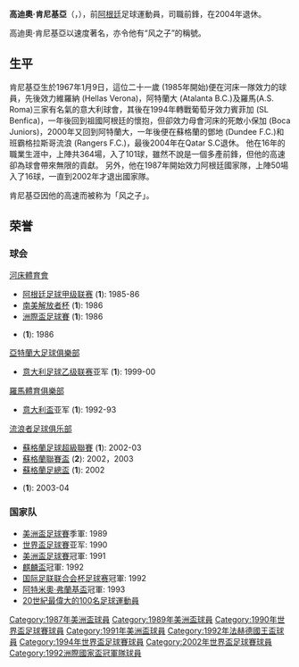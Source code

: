 {{NoteTA
|G1=Football
|G2=uefa
|G3=南美球會
|G4=意甲
|G5=蘇超
|T=zh-cn:克劳迪奥·卡尼吉亚;  zh-hk:高迪奧·肯尼基亞;zh-tw:克勞迪奧·卡尼吉亞;
|1=zh-cn:克劳迪奥·卡尼吉亚;  zh-hk:高迪奧·肯尼基亞;zh-tw:克勞迪奧·卡尼吉亞;
|2=zh-cn:卡尼吉亚;zh-hk:肯尼基亞;zh-tw:卡尼吉亞;
}}
{{Football player infobox
| playername = 高迪奧·肯尼基亞<br />'' Claudio Caniggia''
| image = Caniggia atalanta.jpg
| image_size = 250px
| fullname = 高迪奧·肯尼基亞<br />Claudio Paul CANIGGIA
| nickname = ''风之子''
| dateofbirth = {{birth date and age|1967|1|9}}
| cityofbirth = [[布宜諾斯艾利斯|布宜諾斯艾利斯]]
| countryofbirth = [[阿根廷|阿根廷]]
| height = {{height|m=1.75}}
| position = [[前鋒|前鋒]]
|years1 = 1985–1988
|years2 = 1988–1989
|years3 = 1989–1992
|years4 = 1992–1994
|years5 = 1994–1995
|years6 = 1995–1998
|years7 = 1999–2000
|years8 = 2000–2001
|years9 = 2001–2003
|years10 = 2003–2004
|years11 = 2012
|clubs1 = [[河床體育會|河床]]
|clubs2 = [[維羅納足球俱樂部|維羅納]]
|clubs3 = [[亞特蘭大足球俱樂部|亞特蘭大]]
|clubs4 = [[羅馬體育俱樂部|羅馬]]
|clubs5 = [[里斯本與本菲卡體育|本菲卡]]
|clubs6 = [[小保加體育會|小保加]]
|clubs7 = [[亞特蘭大足球俱樂部|亞特蘭大]]
|clubs8 = [[邓迪足球俱乐部|邓迪]]
|clubs9 = [[流浪者足球俱乐部|流浪者]]
|clubs10 = {{le|Qatar SC}}
|clubs11 = {{le|Wembley F.C.||Wembley}}
|caps1 = 53
|caps2 = 21
|caps3 = 85
|caps4 = 15
|caps5 = 23
|caps6 = 74
|caps7 = 17
|caps8 = 21
|caps9 = 50
|caps10 = 15
|caps11 = 0 <!--THE INFOBOX SHOULD ONLY LIST LEAGUE APPEARANCES NOT THOSE IN THE FA CUP -->
|goals1 = 8
|goals2 = 3
|goals3 = 26
|goals4 = 4
|goals5 = 8
|goals6 = 32
|goals7 = 1
|goals8 = 7
|goals9 = 12
|goals10 = 5
|goals11 = 0 <!--THE INFOBOX SHOULD ONLY LIST LEAGUE APPEARANCES NOT THOSE IN THE FA CUP -->
|totalcaps = 360
|totalgoals = 107
|nationalyears1 = 1987–2002
|nationalteam1 = [[阿根廷國家足球隊|阿根廷]]
|nationalcaps1 = 50
|nationalgoals1 = 16
}}
'''高迪奧·肯尼基亞'''（{{lang-es|Claudio Caniggia}}，{{bd|1967年|1月9日||}}），前[[阿根廷|阿根廷]]足球運動員，司職前鋒，在2004年退休。

高迪奧·肯尼基亞以速度著名，亦令他有“风之子”的稱號。

== 生平 ==
肯尼基亞生於1967年1月9日，這位二十一歲 (1985年開始)便在河床一隊效力的球員，先後效力維羅納 (Hellas Verona)，阿特蘭大 (Atalanta B.C.)及羅馬(A.S. Roma)三家有名氣的意大利球會，其後在1994年轉戰葡萄牙效力賓菲加 (SL Benfica)，一年後回到祖國阿根廷的懷抱，但卻效力母會河床的死敵小保加 (Boca Juniors)，2000年又回到阿特蘭大，一年後便在蘇格蘭的鄧地 (Dundee F.C.)和班霸格拉斯哥流浪 (Rangers F.C.)，最後2004年在Qatar S.C退休。
他在16年的職業生涯中，上陣共364場，入了101球，雖然不說是一個多產前鋒，但他的高速卻為球會帶來無限的貢獻。
另外，他在1987年開始效力阿根廷國家隊，上陣50場入了16球，一直到2002年才退出國家隊。

肯尼基亞因他的高速而被称为「风之子」。

==荣誉==
===球会===
;[[河床體育會|河床體育會]]
*[[阿根廷足球甲级联赛|阿根廷足球甲级联赛]] ('''1'''): 1985-86
*[[南美解放者杯|南美解放者杯]] ('''1'''): 1986
*[[洲際盃足球賽|洲際盃足球賽]] ('''1'''): 1986
*{{Tsl|en|Copa Interamericana|泛美杯}} ('''1'''): 1986

;[[亞特蘭大足球俱樂部|亞特蘭大足球俱樂部]]
*[[意大利足球乙级联赛|意大利足球乙级联赛]]亚军 ('''1'''): 1999-00

;[[羅馬體育俱樂部|羅馬體育俱樂部]]
*[[意大利盃|意大利盃]]亚军 ('''1'''): 1992-93

;[[流浪者足球俱乐部|流浪者足球俱乐部]]
*[[蘇格蘭足球超級聯賽|蘇格蘭足球超級聯賽]] ('''1'''): 2002-03
*[[蘇格蘭聯賽盃|蘇格蘭聯賽盃]] ('''2'''): 2002，2003
*[[蘇格蘭足總盃|蘇格蘭足總盃]] ('''1'''): 2002

;{{Tsl|en|Qatar SC|Qatar SC}}
*{{Tsl|en|Qatar Crown Prince Cup|卡塔尔皇子杯}} ('''1'''): 2003-04

===国家队===
*[[美洲盃足球賽|美洲盃足球賽]]季軍: 1989
*[[世界盃足球賽|世界盃足球賽]]亚军: 1990
*[[美洲盃足球賽|美洲盃足球賽]]冠軍: 1991
*[[麒麟盃|麒麟盃]]冠軍: 1992
*[[国际足联联合会杯足球赛|国际足联联合会杯足球赛]]冠軍: 1992
*[[阿特米奧·弗蘭基盃|阿特米奧·弗蘭基盃]]冠軍: 1993
*[[20世紀最偉大的100名足球運動員|20世紀最偉大的100名足球運動員]]

{{1990年世界盃足球賽阿根廷參賽名單}}
{{1994年世界盃足球賽阿根廷參賽名單}}
{{2002年世界盃足球賽阿根廷參賽名單}}

{{DEFAULTSORT:Canaggia, Claudio}}
[[Category:1987年美洲盃球員|Category:1987年美洲盃球員]]
[[Category:1989年美洲盃球員|Category:1989年美洲盃球員]]
[[Category:1990年世界盃足球賽球員|Category:1990年世界盃足球賽球員]]
[[Category:1991年美洲盃球員|Category:1991年美洲盃球員]]
[[Category:1992年法赫德國王盃球員|Category:1992年法赫德國王盃球員]]
[[Category:1994年世界盃足球賽球員|Category:1994年世界盃足球賽球員]]
[[Category:2002年世界盃足球賽球員|Category:2002年世界盃足球賽球員]]
[[Category:1992洲際國家盃冠軍隊球員|Category:1992洲際國家盃冠軍隊球員]]